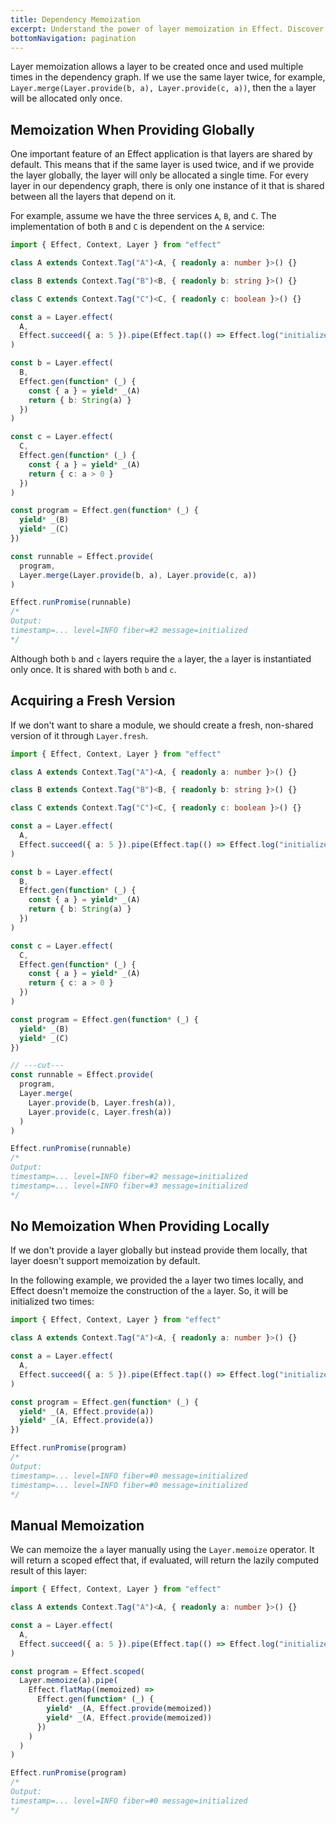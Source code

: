 ```yaml
---
title: Dependency Memoization
excerpt: Understand the power of layer memoization in Effect. Discover how layers can be efficiently created once and reused in the dependency graph, optimizing performance. Explore global and local memoization strategies, and learn to manually memoize layers for precise control in your Effect applications.
bottomNavigation: pagination
---
```


Layer memoization allows a layer to be created once and used multiple times in the dependency graph. If we use the same layer twice, for example, `Layer.merge(Layer.provide(b, a), Layer.provide(c, a))`, then the `a` layer will be allocated only once.

## Memoization When Providing Globally

One important feature of an Effect application is that layers are shared by default. This means that if the same layer is used twice, and if we provide the layer globally, the layer will only be allocated a single time. For every layer in our dependency graph, there is only one instance of it that is shared between all the layers that depend on it.

For example, assume we have the three services `A`, `B`, and `C`. The implementation of both `B` and `C` is dependent on the `A` service:

```ts twoslash
import { Effect, Context, Layer } from "effect"

class A extends Context.Tag("A")<A, { readonly a: number }>() {}

class B extends Context.Tag("B")<B, { readonly b: string }>() {}

class C extends Context.Tag("C")<C, { readonly c: boolean }>() {}

const a = Layer.effect(
  A,
  Effect.succeed({ a: 5 }).pipe(Effect.tap(() => Effect.log("initialized")))
)

const b = Layer.effect(
  B,
  Effect.gen(function* (_) {
    const { a } = yield* _(A)
    return { b: String(a) }
  })
)

const c = Layer.effect(
  C,
  Effect.gen(function* (_) {
    const { a } = yield* _(A)
    return { c: a > 0 }
  })
)

const program = Effect.gen(function* (_) {
  yield* _(B)
  yield* _(C)
})

const runnable = Effect.provide(
  program,
  Layer.merge(Layer.provide(b, a), Layer.provide(c, a))
)

Effect.runPromise(runnable)
/*
Output:
timestamp=... level=INFO fiber=#2 message=initialized
*/
```

Although both `b` and `c` layers require the `a` layer, the `a` layer is instantiated only once. It is shared with both `b` and `c`.

## Acquiring a Fresh Version

If we don't want to share a module, we should create a fresh, non-shared version of it through `Layer.fresh`.

```ts twoslash
import { Effect, Context, Layer } from "effect"

class A extends Context.Tag("A")<A, { readonly a: number }>() {}

class B extends Context.Tag("B")<B, { readonly b: string }>() {}

class C extends Context.Tag("C")<C, { readonly c: boolean }>() {}

const a = Layer.effect(
  A,
  Effect.succeed({ a: 5 }).pipe(Effect.tap(() => Effect.log("initialized")))
)

const b = Layer.effect(
  B,
  Effect.gen(function* (_) {
    const { a } = yield* _(A)
    return { b: String(a) }
  })
)

const c = Layer.effect(
  C,
  Effect.gen(function* (_) {
    const { a } = yield* _(A)
    return { c: a > 0 }
  })
)

const program = Effect.gen(function* (_) {
  yield* _(B)
  yield* _(C)
})

// ---cut---
const runnable = Effect.provide(
  program,
  Layer.merge(
    Layer.provide(b, Layer.fresh(a)),
    Layer.provide(c, Layer.fresh(a))
  )
)

Effect.runPromise(runnable)
/*
Output:
timestamp=... level=INFO fiber=#2 message=initialized
timestamp=... level=INFO fiber=#3 message=initialized
*/
```

## No Memoization When Providing Locally

If we don't provide a layer globally but instead provide them locally, that layer doesn't support memoization by default.

In the following example, we provided the `a` layer two times locally, and Effect doesn't memoize the construction of the `a` layer. So, it will be initialized two times:

```ts twoslash
import { Effect, Context, Layer } from "effect"

class A extends Context.Tag("A")<A, { readonly a: number }>() {}

const a = Layer.effect(
  A,
  Effect.succeed({ a: 5 }).pipe(Effect.tap(() => Effect.log("initialized")))
)

const program = Effect.gen(function* (_) {
  yield* _(A, Effect.provide(a))
  yield* _(A, Effect.provide(a))
})

Effect.runPromise(program)
/*
Output:
timestamp=... level=INFO fiber=#0 message=initialized
timestamp=... level=INFO fiber=#0 message=initialized
*/
```

## Manual Memoization

We can memoize the `a` layer manually using the `Layer.memoize` operator. It will return a scoped effect that, if evaluated, will return the lazily computed result of this layer:

```ts twoslash
import { Effect, Context, Layer } from "effect"

class A extends Context.Tag("A")<A, { readonly a: number }>() {}

const a = Layer.effect(
  A,
  Effect.succeed({ a: 5 }).pipe(Effect.tap(() => Effect.log("initialized")))
)

const program = Effect.scoped(
  Layer.memoize(a).pipe(
    Effect.flatMap((memoized) =>
      Effect.gen(function* (_) {
        yield* _(A, Effect.provide(memoized))
        yield* _(A, Effect.provide(memoized))
      })
    )
  )
)

Effect.runPromise(program)
/*
Output:
timestamp=... level=INFO fiber=#0 message=initialized
*/
```
